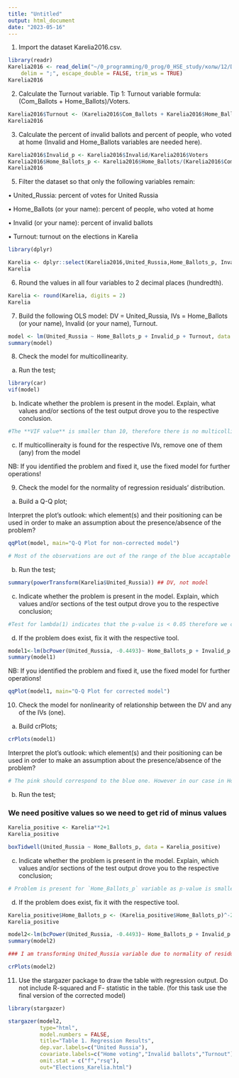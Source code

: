 ```yaml
---
title: "Untitled"
output: html_document
date: "2023-05-16"
---
```


1. Import the dataset Karelia2016.csv.

```r
library(readr)
Karelia2016 <- read_delim("~/0_programming/0_prog/0_HSE_study/колы/12/Data/Karelia2016.csv", 
    delim = ";", escape_double = FALSE, trim_ws = TRUE)
Karelia2016
```
2. Calculate the Turnout variable. 
Tip 1: Turnout variable formula: (Com_Ballots + Home_Ballots)/Voters. 

```r
Karelia2016$Turnout <- (Karelia2016$Com_Ballots + Karelia2016$Home_Ballots)/Karelia2016$Voters
Karelia2016
```
3. Calculate the percent of invalid ballots and percent of people, who voted at home (Invalid and Home_Ballots variables are needed here). 

```r
Karelia2016$Invalid_p <- Karelia2016$Invalid/Karelia2016$Voters
Karelia2016$Home_Ballots_p <- Karelia2016$Home_Ballots/(Karelia2016$Com_Ballots + Karelia2016$Home_Ballots)
Karelia2016
```
5. Filter the dataset so that only the following variables remain:

• United_Russia: percent of votes for United Russia

• Home_Ballots (or your name): percent of people, who voted at home

• Invalid (or your name): percent of invalid ballots

• Turnout: turnout on the elections in Karelia

```r
library(dplyr)

Karelia <- dplyr::select(Karelia2016,United_Russia,Home_Ballots_p, Invalid_p, Turnout)
Karelia
```

6. Round the values in all four variables to 2 decimal places (hundredth).

```r
Karelia <- round(Karelia, digits = 2)
Karelia
```

7. Build the following OLS model: DV = United_Russia, IVs = Home_Ballots (or your name), Invalid (or your name), Turnout.
```r
model <- lm(United_Russia ~ Home_Ballots_p + Invalid_p + Turnout, data = Karelia)
summary(model)
```

8. Check the model for multicollinearity.

a. Run the test;

```r
library(car)
vif(model)
```


b. Indicate whether the problem is present in the model. Explain, what values and/or sections of the test output drove you to the respective conclusion.

```r
#The **VIF value** is smaller than 10, therefore there is no multicollinearity in the model
```


c. If multicollineraity is found for the respective IVs, remove one of them (any) from the model

NB: If you identified the problem and fixed it, use the fixed model for further operations!

9. Check the model for the normality of regression residuals’ distribution.

a. Build a Q-Q plot;

Interpret the plot's outlook: which element(s) and their positioning can be used in order to make an assumption about the presence/absence of the problem?

```r
qqPlot(model, main="Q-Q Plot for non-corrected model")
```
```r
# Most of the observations are out of the range of the blue accaptable range thefore it indicates that the problem exists
```


b. Run the test;

```r
summary(powerTransform(Karelia$United_Russia)) ## DV, not model
```


c. Indicate whether the problem is present in the model. Explain, which values and/or sections of the test output drove you to the respective conclusion;

```r
#Test for lambda(1) indicates that the p-value is < 0.05 therefore we can reject the H0 (that residuals are normally distributed) so they are not normal and the problem exists
``` 


d. If the problem does exist, fix it with the respective tool.

```r
model1<-lm(bcPower(United_Russia, -0.4493)~ Home_Ballots_p + Invalid_p + Turnout, data = Karelia)
summary(model1)
```


NB: If you identified the problem and fixed it, use the fixed model for further operations!

```r
qqPlot(model1, main="Q-Q Plot for corrected model")
```


10. Check the model for nonlinearity of relationship between the DV and any of the IVs (one).

a. Build crPlots;

```r
crPlots(model1)
```


Interpret the plot's outlook: which element(s) and their positioning can be used in order to make an assumption about the presence/absence of the problem?

```r
# The pink should correspond to the blue one. However in our case in Home_Ballots_p we see certain problems with it while in other two variables the pink almost perfectly corresponds with blue line. So probably we have problems but not in all variables. 
```


b. Run the test;

### We need positive values so we need to get rid of minus values

```r
Karelia_positive <- Karelia**2+1
Karelia_positive
```


```r
boxTidwell(United_Russia ~ Home_Ballots_p, data = Karelia_positive)
```


c. Indicate whether the problem is present in the model. Explain, which values and/or sections of the test output drove you to the respective conclusion;

```r
# Problem is present for `Home_Ballots_p` variable as p-value is smaller than 0.05 which indicates the problem of non-linearity statistically does exist
```


d. If the problem does exist, fix it with the respective tool.

```r
Karelia_positive$Home_Ballots_p <- (Karelia_positive$Home_Ballots_p)^-279.36
Karelia_positive
```

```r
model2<-lm(bcPower(United_Russia, -0.4493)~ Home_Ballots_p + Invalid_p + Turnout, data = Karelia_positive) 
summary(model2)

### I am transforming United_Russia variable due to normality of residuals fixing problem. We have fixed the variable and now using the fixed version of it
```
```r
crPlots(model2)
```

11. Use the stargazer package to draw the table with regression output. Do not include R-squared and F- statistic in the table. (for this task use the final version of the corrected model)


```r
library(stargazer)

stargazer(model2, 
          type="html",
          model.numbers = FALSE,
          title="Table 1. Regression Results",
          dep.var.labels=c("United Russia"), 
          covariate.labels=c("Home voting","Invalid ballots","Turnout"),
          omit.stat = c("f","rsq"),
          out="Elections_Karelia.html") 
```

